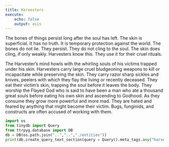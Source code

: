 ```yaml
---
title: Harvesters
execute:
    echo: false
    output: asis
---
```


The bones of things persist long after the soul has left. The skin is superficial. It has no truth. It is temporary protection against the world. The bones do not lie. They persist. They do not cling to the soul. The skin does cling, if only weakly. Harvesters know this. They use it for their cruel rituals.

The Harvester's mind howls with the whirling souls of his victims trapped under his skin. Harvesters carry large cruel bludgeoning weapons to kill or incapacitate while preserving the skin. They carry razor sharp sickles and knives, peelers with which they flay the living or recently deceased. They eat their victim's skin, trapping the soul before it leaves the body. They worship the Flayed God who is said to have been a man who ate a thousand great souls before eating his own skin and ascending to Godhood. As they consume they grow more powerful and more mad. They are hated and feared by anything that might become their victim. Bugs, funginids, and constructs are often accused of working with them.
<!-- kmart ass godskin apostles -->

<!-- ## Notes

Harvesters are meant to be gross. Vampires and necromancers have both been rehabilitated somewhat. Harvesters are not meant to be rehabilitated, they are meant to be repulsive, disgusting, selfish. "Interacting with dark forces" or "having evil rituals" mostly makes me think of halloween-decoration-tier villains who don't *really* hurt anyone. 
Harvesters are not misunderstood, they are indiscriminantly killing people for personal gain.
 -->
```python
import os
from tinydb import Query
from ttrpyg.database import DB
db = DB(os.path.join("..","..","./entities"))
print(db.create_query_text_section(query = Query().meta_tags.any("harvester")))
```